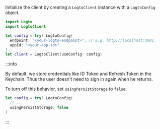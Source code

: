 Initialize the client by creating a `LogtoClient` instance with a `LogtoConfig` object.

```swift title="ContentView.swift"
import Logto
import LogtoClient

let config = try? LogtoConfig(
  endpoint: "<your-logto-endpoint>", // E.g. http://localhost:3001
  appId: "<your-app-id>"
)
let client = LogtoClient(useConfig: config)
```

:::info

By default, we store credentials like ID Token and Refresh Token in the Keychain. Thus the user doesn't need to sign in again when he returns.

To turn off this behavior, set `usingPersistStorage` to `false`:

```swift
let config = try? LogtoConfig(
  // ...
  usingPersistStorage: false
)
```

:::
